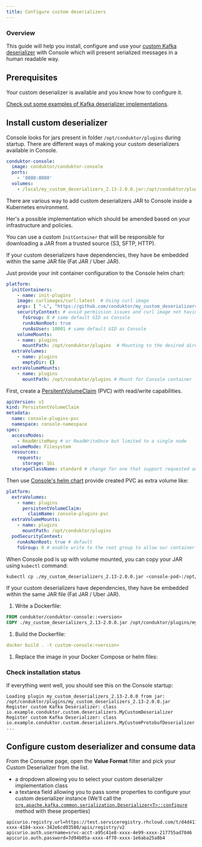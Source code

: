 ```yaml
---
title: Configure custom deserializers
---
```


### Overview

This guide will help you install, configure and use your [custom Kafka deserializer](https://kafka.apache.org/37/javadoc/org/apache/kafka/common/serialization/Deserializer.html) with Console  which will present serialized messages in a human readable way.

## Prerequisites

Your custom deserializer is available and you know how to configure it.

[Check out some examples of Kafka deserializer implementations](https://github.com/conduktor/my_custom_deserializers).

## Install custom deserializer

Console looks for jars present in folder `/opt/conduktor/plugins` during startup. There are different ways of making your custom deserializers available in Console.

<Tabs>
<Tab title="Docker Compose">

```yml
conduktor-console:
  image: conduktor/conduktor-console
  ports:
    - '8080:8080'
  volumes:
    - /local/my_custom_deserializers_2.13-2.0.0.jar:/opt/conduktor/plugins/my_custom_deserializers_2.13-2.0.0.jar
```

</Tab>
<Tab title="Kubernetes">

There are various way to add custom deserializers JAR to Console inside a Kubernetes environment.

Her's a possible implementation which should be amended based on your infrastructure and policies.

<Tabs>
<Tab title="InitContainer">

You can use a custom `InitContainer` that will be responsible for downloading a JAR from a trusted source (S3, SFTP, HTTP).

<Info>
If your custom deserializers have dependencies, they have be embedded within the same JAR file (Fat JAR / Uber JAR).
</Info>

Just provide your init container configuration to the Console helm chart:

```yaml title="console-values.yaml"
platform:
  initContainers:
    - name: init-plugins
    image: curlimages/curl:latest  # Using curl image
    args: [ "-L", "https://github.com/conduktor/my_custom_deserializers/releases/download/2.0.0/my_custom_deserializers_2.13-2.0.0.jar", "-o", "/opt/conduktor/plugins/my_custom_deserializers_2.13-2.0.0.jar" ]    
    securityContext: # avoid permission issues and curl image not having numeral UID error
      fsGroup: 0 # same default GID as Console
      runAsNonRoot: true
      runAsUser: 10001 # same default UID as Console
    volumeMounts:
    - name: plugins
      mountPath: /opt/conduktor/plugins  # Mounting to the desired directory
  extraVolumes:
    - name: plugins
      emptyDir: {}
  extraVolumeMounts:
    - name: plugins
      mountPath: /opt/conduktor/plugins # Mount for Console container
```

</Tab>
<Tab title="PersistentVolumeClaim">

First, create a [PersitentVolumeClaim](https://kubernetes.io/docs/concepts/storage/persistent-volumes/#persistentvolumeclaims) (PVC) with read/write capabilities.

```yaml title="PVC.yaml"
apiVersion: v1
kind: PersistentVolumeClaim
metadata:
  name: console-plugins-pvc
  namespace: console-namespace
spec:
  accessModes:
    - ReadWriteMany # or ReadWriteOnce but limited to a single node
  volumeMode: Filesystem
  resources:
    requests:
      storage: 1Gi
  storageClassName: standard # change for one that support requested accessModes
```

Then use [Console's helm chart](/platform/get-started/installation/get-started/kubernetes/) provide created PVC as extra volume like:

```yaml title="console-values.yaml"
platform:
  extraVolumes:
    - name: plugins
      persistentVolumeClaim:
        claimName: console-plugins-pvc
  extraVolumeMounts:
    - name: plugins
      mountPath: /opt/conduktor/plugins
  podSecurityContext:
    runAsNonRoot: true # default
    fsGroup: 0 # enable write to the root group to allow our container user to write on plugin volume
```

When Console pod is up with volume mounted, you can copy your JAR using `kubectl` command:

```sh
kubectl cp ./my_custom_deserializers_2.13-2.0.0.jar <console-pod>:/opt/conduktor/plugins/my_custom_deserializers_2.13-2.0.0.jar -n console-namespace
```

</Tab>
</Tabs>

</Tab>
<Tab title="Extend Console image">

<Info>
If your custom deserializers have dependencies, they have be embedded within the same JAR file (Fat JAR / Uber JAR).
</Info>

1. Write a Dockerfile:

```Dockerfile
FROM conduktor/conduktor-console::<version>
COPY ./my_custom_deserializers_2.13-2.0.0.jar /opt/conduktor/plugins/my_custom_deserializers_2.13-2.0.0.jar
```

1. Build the Dockerfile:

```yaml
docker build . -t custom-console:<version>
```

1. Replace the image in your Docker Compose or helm files:

</Tab>
</Tabs>

### Check installation status

If everything went well, you should see this on the Console startup:

```
Loading plugin my_custom_deserializers_2.13-2.0.0 from jar: /opt/conduktor/plugins/my_custom_deserializers_2.13-2.0.0.jar
Register custom Kafka Deserializer: class io.example.conduktor.custom.deserializers.MyCustomDeserializer
Register custom Kafka Deserializer: class io.example.conduktor.custom.deserializers.MyCustomProtobufDeserializer
...
```

## Configure custom deserializer and consume data

From the Consume page, open the **Value Format** filter and pick your Custom Deserializer from the list.

- a dropdown allowing you to select your custom deserializer implementation class
- a textarea field allowing you to pass some properties to configure your custom deserializer instance (We'll call the [`org.apache.kafka.common.serialization.Deserializer<T>::configure`](<https://kafka.apache.org/37/javadoc/org/apache/kafka/common/serialization/Deserializer.html#configure(java.util.Map,boolean)>) method with these properties)

```properties title="Properties example"
apicurio.registry.url=https://test.serviceregistry.rhcloud.com/t/d4d411af-xxxx-4184-xxxx-342e6cd03580/apis/registry/v2
apicurio.auth.username=srvc-acct-a95c41e8-xxxx-4e99-xxxx-217755ad7046
apicurio.auth.password=7d94b05a-xxxx-4f70-xxxx-1e6aba25a8b4
```
